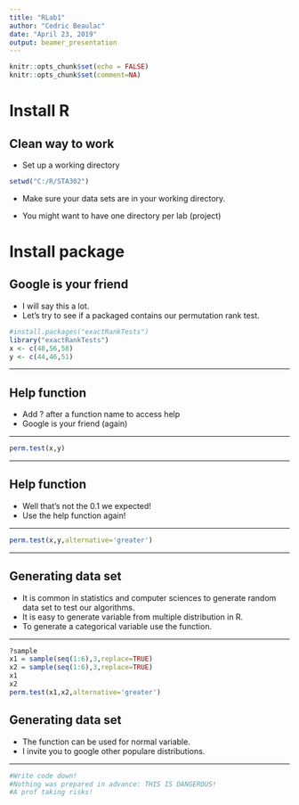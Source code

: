 ```yaml
---
title: "RLab1"
author: "Cedric Beaulac"
date: "April 23, 2019"
output: beamer_presentation
---
```


```r
knitr::opts_chunk$set(echo = FALSE)
knitr::opts_chunk$set(comment=NA)
```

# Install R

## Clean way to work

- Set up a working directory

```r
setwd("C:/R/STA302")
```

- Make sure your data sets are in your working directory.

- You might want to have one directory per lab (project)

# Install package

## Google is your friend

- I will say this a lot.
- Let's try to see if a packaged contains our permutation rank test.

```r
#install.packages("exactRankTests")
library("exactRankTests")
x <- c(48,56,58)
y <- c(44,46,51)
```

---

## Help function

- Add ? after a function name to access help
- Google is your friend (again)

---

```r
perm.test(x,y)
```

---

## Help function

- Well that's not the 0.1 we expected!
- Use the help function again!

---

```r
perm.test(x,y,alternative='greater')
```

---

## Generating data set

- It is common in statistics and computer sciences to generate random data set to test our algorithms.
- It is easy to generate variable from multiple distribution in R.
- To generate a categorical variable use the \textit{sample} function.

---

```r
?sample
x1 = sample(seq(1:6),3,replace=TRUE)
x2 = sample(seq(1:6),3,replace=TRUE)
x1
x2
perm.test(x1,x2,alternative='greater')
```

## Generating data set

- The function \textif{rnorm} can be used for normal variable. 
- I invite you to google other populare distributions.

---

```r
#Write code down!
#Nothing was prepared in advance: THIS IS DANGEROUS!
#A prof taking risks!
```
